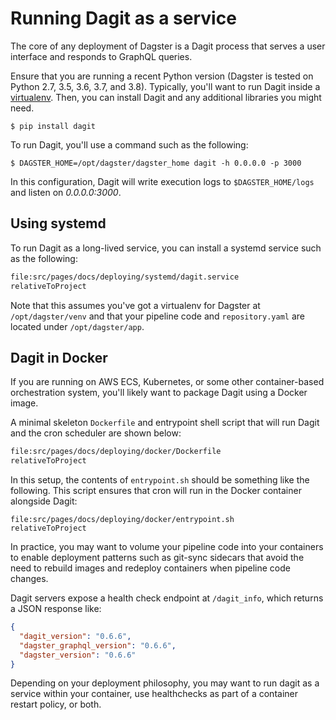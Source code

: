 
<DynamicMetaTags
  title="Running Dagit as a service | Dagster"
  description="Dagster is a system for building modern data applications."
/>

# Running Dagit as a service

The core of any deployment of Dagster is a Dagit process that serves a
user interface and responds to GraphQL queries.

Ensure that you are running a recent Python version (Dagster is tested
on Python 2.7, 3.5, 3.6, 3.7, and 3.8). Typically, you'll want to run
Dagit inside a [virtualenv](https://virtualenv.pypa.io/en/stable/).
Then, you can install Dagit and any additional libraries you might need.

```shell
$ pip install dagit
```

To run Dagit, you'll use a command such as the following:

```shell
$ DAGSTER_HOME=/opt/dagster/dagster_home dagit -h 0.0.0.0 -p 3000
```

In this configuration, Dagit will write execution logs to
`$DAGSTER_HOME/logs` and listen on _0.0.0.0:3000_.

## Using systemd

To run Dagit as a long-lived service, you can install a systemd service
such as the following:

```bash literalinclude caption=dagit.service
file:src/pages/docs/deploying/systemd/dagit.service
relativeToProject
```

Note that this assumes you've got a virtualenv for Dagster at
`/opt/dagster/venv` and that your pipeline code and `repository.yaml`
are located under `/opt/dagster/app`.

## Dagit in Docker

If you are running on AWS ECS, Kubernetes, or some other container-based
orchestration system, you'll likely want to package Dagit using a
Docker image.

A minimal skeleton `Dockerfile` and entrypoint shell script that will
run Dagit and the cron scheduler are shown below:

```dockerfile literalinclude caption=Dockerfile
file:src/pages/docs/deploying/docker/Dockerfile
relativeToProject
```

In this setup, the contents of `entrypoint.sh` should be something like
the following. This script ensures that cron will run in the Docker
container alongside Dagit:

```shell literalinclude caption=entrypoint.sh
file:src/pages/docs/deploying/docker/entrypoint.sh
relativeToProject
```

In practice, you may want to volume your pipeline code into your
containers to enable deployment patterns such as git-sync sidecars that
avoid the need to rebuild images and redeploy containers when pipeline
code changes.

Dagit servers expose a health check endpoint at `/dagit_info`, which
returns a JSON response like:

```JSON
{
  "dagit_version": "0.6.6",
  "dagster_graphql_version": "0.6.6",
  "dagster_version": "0.6.6"
}
```

Depending on your deployment philosophy, you may want to run dagit as a
service within your container, use healthchecks as part of a container
restart policy, or both.

